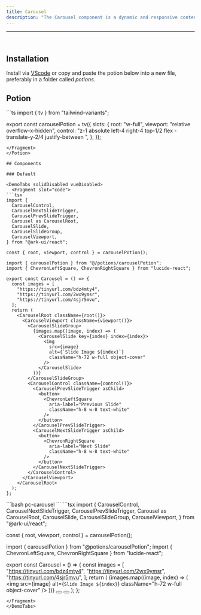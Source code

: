 ```yaml
---
title: Carousel
description: "The Carousel component is a dynamic and responsive content display tool for your applications. It provides support for various configurations, including slide alignment, text direction, and slide orientation."
---
```


---


<div class="p-4 w-full flex justify-center items-center bg-surface-2 rounded-md">
    <div className="flex items-center w-full h-72">
      <Carousel client:load/>
    </div>
</div>

<br />

## Installation

Install via [VScode](/docs/getting-started/vsc) or copy and paste the potion below into a new file, preferably in a folder called *potions*.

## Potion

<Potion>
<Fragment slot="contentSlot">
```ts
import { tv } from "tailwind-variants";

export const carouselPotion = tv({
  slots: {
    root: "w-full",
    viewport: "relative overflow-x-hidden",
    control:
      "z-1  absolute left-4 right-4 top-1/2 flex -translate-y-2/4 justify-between	",
  },
});

```
</Fragment>
</Potion>

## Components 

### Default

<DemoTabs solidDisabled vueDisabled>
  <Fragment slot="code">
```tsx
import {
  CarouselControl,
  CarouselNextSlideTrigger,
  CarouselPrevSlideTrigger,
  Carousel as CarouselRoot,
  CarouselSlide,
  CarouselSlideGroup,
  CarouselViewport,
} from "@ark-ui/react";

const { root, viewport, control } = carouselPotion();

import { carouselPotion } from "@/potions/carouselPotion";
import { ChevronLeftSquare, ChevronRightSquare } from "lucide-react";

export const Carousel = () => {
  const images = [
    "https://tinyurl.com/bdz4mty4",
    "https://tinyurl.com/2wx9ymsr",
    "https://tinyurl.com/4sjr5mvu",
  ];
  return (
    <CarouselRoot className={root()}>
      <CarouselViewport className={viewport()}>
        <CarouselSlideGroup>
          {images.map((image, index) => (
            <CarouselSlide key={index} index={index}>
              <img
                src={image}
                alt={`Slide Image ${index}`}
                className="h-72 w-full object-cover"
              />
            </CarouselSlide>
          ))}
        </CarouselSlideGroup>
        <CarouselControl className={control()}>
          <CarouselPrevSlideTrigger asChild>
            <button>
              <ChevronLeftSquare
                aria-label="Previous Slide"
                className="h-8 w-8 text-white"
              />
            </button>
          </CarouselPrevSlideTrigger>
          <CarouselNextSlideTrigger asChild>
            <button>
              <ChevronRightSquare
                aria-label="Next Slide"
                className="h-8 w-8 text-white"
              />
            </button>
          </CarouselNextSlideTrigger>
        </CarouselControl>
      </CarouselViewport>
    </CarouselRoot>
  );
};

```

</Fragment>

<Fragment slot="vsc">
```bash
pc-carousel
```
</Fragment>
<Fragment slot='react'>
```tsx
import {
  CarouselControl,
  CarouselNextSlideTrigger,
  CarouselPrevSlideTrigger,
  Carousel as CarouselRoot,
  CarouselSlide,
  CarouselSlideGroup,
  CarouselViewport,
} from "@ark-ui/react";

const { root, viewport, control } = carouselPotion();

import { carouselPotion } from "@potions/carouselPotion";
import { ChevronLeftSquare, ChevronRightSquare } from "lucide-react";

export const Carousel = () => {
  const images = [
    "https://tinyurl.com/bdz4mty4",
    "https://tinyurl.com/2wx9ymsr",
    "https://tinyurl.com/4sjr5mvu",
  ];
  return (
    <CarouselRoot className={root()}>
      <CarouselViewport className={viewport()}>
        <CarouselSlideGroup>
          {images.map((image, index) => (
            <CarouselSlide key={index} index={index}>
              <img
                src={image}
                alt={`Slide Image ${index}`}
                className="h-72 w-full object-cover"
              />
            </CarouselSlide>
          ))}
        </CarouselSlideGroup>
        <CarouselControl className={control()}>
          <CarouselPrevSlideTrigger asChild>
            <button>
              <ChevronLeftSquare
                aria-label="Previous Slide"
                className="h-8 w-8 text-white"
              />
            </button>
          </CarouselPrevSlideTrigger>
          <CarouselNextSlideTrigger asChild>
            <button>
              <ChevronRightSquare
                aria-label="Next Slide"
                className="h-8 w-8 text-white"
              />
            </button>
          </CarouselNextSlideTrigger>
        </CarouselControl>
      </CarouselViewport>
    </CarouselRoot>
  );
};
```
</Fragment>
</DemoTabs>
